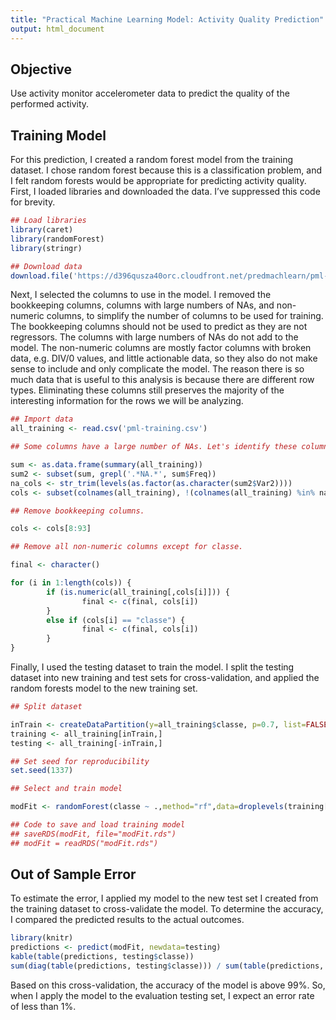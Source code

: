 ```yaml
---
title: "Practical Machine Learning Model: Activity Quality Prediction"
output: html_document
---
```


## Objective

Use activity monitor accelerometer data to predict the quality of the performed activity.

## Training Model

For this prediction, I created a random forest model from the training dataset. I chose random forest because this is a classification problem, and I felt random forests would be appropriate for predicting activity quality. First, I loaded libraries and downloaded the data. I've suppressed this code for brevity.
```r
## Load libraries
library(caret)
library(randomForest)
library(stringr)

## Download data
download.file('https://d396qusza40orc.cloudfront.net/predmachlearn/pml-training.csv', 'pml-training.csv', method='curl')
```

Next, I selected the columns to use in the model. I removed the bookkeeping columns, columns with large numbers of NAs, and non-numeric columns, to simplify the number of columns to be used for training. The bookkeeping columns should not be used to predict as they are not regressors. The columns with large numbers of NAs do not add to the model. The non-numeric columns are mostly factor columns with broken data, e.g. DIV/0 values, and little actionable data, so they also do not make sense to include and only complicate the model. The reason there is so much data that is useful to this analysis is because there are different row types. Eliminating these columns still preserves the majority of the interesting information for the rows we will be analyzing.

```r
## Import data
all_training <- read.csv('pml-training.csv')

## Some columns have a large number of NAs. Let's identify these columns and create a list of the other cols.

sum <- as.data.frame(summary(all_training))
sum2 <- subset(sum, grepl('.*NA.*', sum$Freq))
na_cols <- str_trim(levels(as.factor(as.character(sum2$Var2))))
cols <- subset(colnames(all_training), !(colnames(all_training) %in% na_cols))

## Remove bookkeeping columns.

cols <- cols[8:93]

## Remove all non-numeric columns except for classe.

final <- character()

for (i in 1:length(cols)) {
        if (is.numeric(all_training[,cols[i]])) {
                final <- c(final, cols[i])
        }
        else if (cols[i] == "classe") {
                final <- c(final, cols[i])
        }
}

```

Finally, I used the testing dataset to train the model. I split the testing dataset into new training and test sets for cross-validation, and applied the random forests model to the new training set.

```r
## Split dataset

inTrain <- createDataPartition(y=all_training$classe, p=0.7, list=FALSE)
training <- all_training[inTrain,]
testing <- all_training[-inTrain,]

## Set seed for reproducibility
set.seed(1337)

## Select and train model

modFit <- randomForest(classe ~ .,method="rf",data=droplevels(training[,final]))
```
```r
## Code to save and load training model
## saveRDS(modFit, file="modFit.rds")
## modFit = readRDS("modFit.rds")
```

## Out of Sample Error

To estimate the error, I applied my model to the new test set I created from the training dataset to cross-validate the model. To determine the accuracy, I compared the predicted results to the actual outcomes.

```r
library(knitr)
predictions <- predict(modFit, newdata=testing)
kable(table(predictions, testing$classe))
sum(diag(table(predictions, testing$classe))) / sum(table(predictions, testing$classe))
```

Based on this cross-validation, the accuracy of the model is above 99%. So, when I apply the model to the evaluation testing set, I expect an error rate of less than 1%.